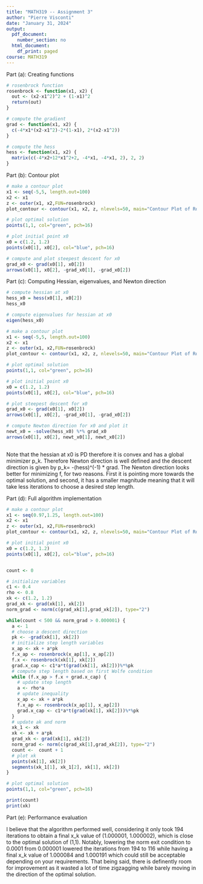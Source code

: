 ```yaml
---
title: "MATH319 -- Assignment 3"
author: "Pierre Visconti"
date: "January 31, 2024"
output:
  pdf_document:
    number_section: no
  html_document:
    df_print: paged
course: MATH319
---
```


Part (a): Creating functions
```r
# rosenbrock function
rosenbrock <- function(x1, x2) {
  out <- (x2-x1^2)^2 + (1-x1)^2
  return(out)
}

# compute the gradient
grad <- function(x1, x2) {
  c(-4*x1*(x2-x1^2)-2*(1-x1), 2*(x2-x1^2))
}

# compute the hess
hess <- function(x1, x2) {
  matrix(c(-4*x2+12*x1^2+2, -4*x1, -4*x1, 2), 2, 2) 
}
```

Part (b): Contour plot
```r
# make a contour plot
x1 <- seq(-5,5, length.out=100)
x2 <- x1
z <- outer(x1, x2,FUN=rosenbrock)
plot_contour <- contour(x1, x2, z, nlevels=50, main="Contour Plot of Rosenbrock Function")

# plot optimal solution
points(1,1, col="green", pch=16)

# plot initial point x0
x0 = c(1.2, 1.2)
points(x0[1], x0[2], col="blue", pch=16)

# compute and plot steepest descent for x0
grad_x0 <- grad(x0[1], x0[2])
arrows(x0[1], x0[2], -grad_x0[1], -grad_x0[2])
```

Part (c): Computing Hessian, eigenvalues, and Newton direction 
```r
# compute hessian at x0
hess_x0 = hess(x0[1], x0[2])
hess_x0

# compute eigenvalues for hessian at x0
eigen(hess_x0)

# make a contour plot
x1 <- seq(-5,5, length.out=100)
x2 <- x1
z <- outer(x1, x2,FUN=rosenbrock)
plot_contour <- contour(x1, x2, z, nlevels=50, main="Contour Plot of Rosenbrock Function")

# plot optimal solution
points(1,1, col="green", pch=16)

# plot initial point x0
x0 = c(1.2, 1.2)
points(x0[1], x0[2], col="blue", pch=16)

# plot steepest descent for x0
grad_x0 <- grad(x0[1], x0[2])
arrows(x0[1], x0[2], -grad_x0[1], -grad_x0[2])

# compute Newton direction for x0 and plot it
newt_x0 = -solve(hess_x0) %*% grad_x0
arrows(x0[1], x0[2], newt_x0[1], newt_x0[2])
 
```

Note that the hessian at x0 is PD therefore it is convex and has a global minimizer p_k. Therefore Newton direction is well defined and the descent direction is given by p_k= -(hess)^(-1) * grad. The Newton direction looks better for minimizing f, for two reasons. First it is pointing more towards the optimal solution, and second, it has a smaller magnitude meaning that it will take less iterations to choose a desired step length.   

Part (d): Full algorithm implementation
```r
# make a contour plot
x1 <- seq(0.97,1.25, length.out=100)
x2 <- x1
z <- outer(x1, x2,FUN=rosenbrock)
plot_contour <- contour(x1, x2, z, nlevels=50, main="Contour Plot of Rosenbrock Function")

# plot initial point x0
x0 = c(1.2, 1.2)
points(x0[1], x0[2], col="blue", pch=16)


count <- 0

# initialize variables 
c1 <- 0.4
rho <- 0.8
xk <- c(1.2, 1.2)
grad_xk <- grad(xk[1], xk[2])
norm_grad <- norm(c(grad_xk[1],grad_xk[2]), type="2")

while(count < 500 && norm_grad > 0.000001) {
  a <- 1
  # choose a descent direction
  pk <- -grad(xk[1], xk[2])
  # initialize step length variables
  x_ap <- xk + a*pk
  f.x_ap <- rosenbrock(x_ap[1], x_ap[2])
  f.x <- rosenbrock(xk[1], xk[2])
  grad.x_cap <- c1*a*t(grad(xk[1], xk[2]))%*%pk 
  # compute step length based on first Wolfe condition
  while (f.x_ap > f.x + grad.x_cap) {
    # update step length
    a <- rho*a
    # update inequality
    x_ap <- xk + a*pk
    f.x_ap <- rosenbrock(x_ap[1], x_ap[2])
    grad.x_cap <- c1*a*t(grad(xk[1], xk[2]))%*%pk
  }
  # update ak and norm
  xk_1 <- xk
  xk <- xk + a*pk
  grad_xk <- grad(xk[1], xk[2])
  norm_grad <- norm(c(grad_xk[1],grad_xk[2]), type="2")
  count <-  count + 1
  # plot xk
  points(xk[1], xk[2])
  segments(xk_1[1], xk_1[2], xk[1], xk[2])
}

# plot optimal solution
points(1,1, col="green", pch=16)

print(count)
print(xk)
```

Part (e): Performance evaluation

I believe that the algorithm performed well, considering it only took 194 iterations to obtain a final x_k value of (1.000001, 1.000002), which is close to the optimal solution of (1,1). Notably, lowering the norm exit condition to 0.0001 from 0.000001 lowered the iterations from 194 to 116 while having a final x_k value of 1.000084 and 1.000191 which could still be acceptable depending on your requirements. That being said, there is definently room for improvement as it wasted a lot of time zigzagging while barely moving in the direction of the optimal solution.  

